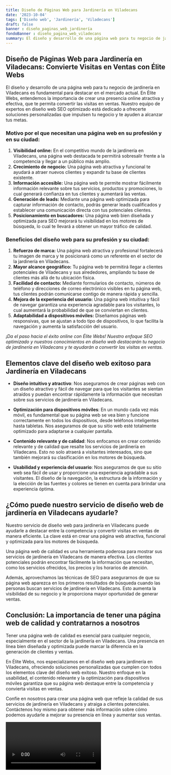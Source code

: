 ```yaml
---
title: Diseño de Páginas Web para Jardinería en Viladecans
date: '2023-10-04'
tags: ['Diseño web', 'Jardinería', 'Viladecans']
draft: false
banner : diseño_paginas_web_jardinería
fondoBanner : diseño_pagina_web_viladecans
summary: El diseño y desarrollo de una página web para tu negocio de jardinería en Viladecans es fundamental para destacar en el mercado actual. En Élite Webs, entendemos la importancia de crear una presencia online atractiva y efectiva, que te permita convertir las visitas en ventas. Nuestro equipo de expertos en diseño web SEO optimizado está dedicado a ofrecerte soluciones personalizadas que impulsen tu negocio y te ayuden a alcanzar tus metas.
---
```


## Diseño de Páginas Web para Jardinería en Viladecans: Convierte Visitas en Ventas con Élite Webs

El diseño y desarrollo de una página web para tu negocio de jardinería en Viladecans es fundamental para destacar en el mercado actual. En Élite Webs, entendemos la importancia de crear una presencia online atractiva y efectiva, que te permita convertir las visitas en ventas. Nuestro equipo de expertos en diseño web SEO optimizado está dedicado a ofrecerte soluciones personalizadas que impulsen tu negocio y te ayuden a alcanzar tus metas.

### Motivo por el que necesitan una página web en su profesión y en su ciudad:
1. **Visibilidad online:** En el competitivo mundo de la jardinería en Viladecans, una página web destacada te permitirá sobresalir frente a la competencia y llegar a un público más amplio.
2. **Crecimiento de negocio:** Una página web atractiva y funcional te ayudará a atraer nuevos clientes y expandir tu base de clientes existente.
3. **Información accesible:** Una página web te permite mostrar fácilmente información relevante sobre tus servicios, productos y promociones, lo cual generará confianza en tus clientes y aumentará las ventas.
4. **Generación de leads:** Mediante una página web optimizada para capturar información de contacto, podrás generar leads cualificados y establecer una comunicación directa con tus potenciales clientes.
5. **Posicionamiento en buscadores:** Una página web bien diseñada y optimizada para SEO mejorará tu visibilidad en los motores de búsqueda, lo cual te llevará a obtener un mayor tráfico de calidad.

### Beneficios del diseño web para su profesión y su ciudad:
1. **Refuerzo de marca:** Una página web atractiva y profesional fortalecerá tu imagen de marca y te posicionará como un referente en el sector de la jardinería en Viladecans.
2. **Mayor alcance geográfico:** Tu página web te permitirá llegar a clientes potenciales de Viladecans y sus alrededores, ampliando tu base de clientes más allá de tu ubicación física.
3. **Facilidad de contacto:** Mediante formularios de contacto, números de teléfono y direcciones de correo electrónico visibles en tu página web, tus clientes podrán comunicarse contigo de manera rápida y sencilla.
4. **Mejora de la experiencia del usuario:** Una página web intuitiva y fácil de navegar garantiza una experiencia agradable para los visitantes, lo cual aumentará la probabilidad de que se conviertan en clientes.
5. **Adaptabilidad a dispositivos móviles:** Diseñamos páginas web responsivas, que se ajustan a todo tipo de dispositivos, lo que facilita la navegación y aumenta la satisfacción del usuario.

*¡Da el paso hacia el éxito online con Élite Webs! Nuestro enfoque SEO optimizado y nuestros conocimientos en diseño web destacarán tu negocio de jardinería en Viladecans y te ayudarán a convertir las visitas en ventas.*

<GifSeo />

<Cta />

## Elementos clave del diseño web exitoso para Jardinería en Viladecans

- **Diseño intuitivo y atractivo**: Nos aseguramos de crear páginas web con un diseño atractivo y fácil de navegar para que los visitantes se sientan atraídos y puedan encontrar rápidamente la información que necesitan sobre sus servicios de jardinería en Viladecans.

- **Optimización para dispositivos móviles**: En un mundo cada vez más móvil, es fundamental que su página web se vea bien y funcione correctamente en todos los dispositivos, desde teléfonos inteligentes hasta tabletas. Nos aseguramos de que su sitio web esté totalmente optimizado para adaptarse a cualquier pantalla.

- **Contenido relevante y de calidad**: Nos enfocamos en crear contenido relevante y de calidad que resalte los servicios de jardinería en Viladecans. Esto no solo atraerá a visitantes interesados, sino que también mejorará su clasificación en los motores de búsqueda.

- **Usabilidad y experiencia del usuario**: Nos aseguramos de que su sitio web sea fácil de usar y proporcione una experiencia agradable a sus visitantes. El diseño de la navegación, la estructura de la información y la elección de las fuentes y colores se tienen en cuenta para brindar una experiencia óptima.

## ¿Cómo puede nuestro servicio de diseño web de jardinería en Viladecans ayudarle?

Nuestro servicio de diseño web para jardinería en Viladecans puede ayudarle a destacar entre la competencia y convertir visitas en ventas de manera eficiente. La clave está en crear una página web atractiva, funcional y optimizada para los motores de búsqueda.

Una página web de calidad es una herramienta poderosa para mostrar sus servicios de jardinería en Viladecans de manera efectiva. Los clientes potenciales podrán encontrar fácilmente la información que necesitan, como los servicios ofrecidos, los precios y los horarios de atención.

Además, aprovechamos las técnicas de SEO para asegurarnos de que su página web aparezca en los primeros resultados de búsqueda cuando las personas buscan servicios de jardinería en Viladecans. Esto aumenta la visibilidad de su negocio y le proporciona mayor oportunidad de generar ventas.

## Conclusión: La importancia de tener una página web de calidad y contratarnos a nosotros

Tener una página web de calidad es esencial para cualquier negocio, especialmente en el sector de la jardinería en Viladecans. Una presencia en línea bien diseñada y optimizada puede marcar la diferencia en la generación de clientes y ventas.

En Élite Webs, nos especializamos en el diseño web para jardinería en Viladecans, ofreciendo soluciones personalizadas que cumplen con todos los elementos clave del diseño web exitoso. Nuestro enfoque en la usabilidad, el contenido relevante y la optimización para dispositivos móviles garantiza que su página web destaque entre la competencia y convierta visitas en ventas.

Confíe en nosotros para crear una página web que refleje la calidad de sus servicios de jardinería en Viladecans y atraiga a clientes potenciales. Contáctenos hoy mismo para obtener más información sobre cómo podemos ayudarle a mejorar su presencia en línea y aumentar sus ventas.

<Video />

<CtaBot job='Jardinería' city='Viladecans'/>

<Gmaps query='Viladecans+españa+maps' />